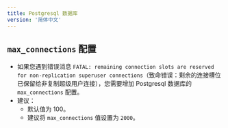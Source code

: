 ```yaml
---
title: Postgresql 数据库
version: '简体中文'
---
```


## `max_connections` 配置

- 如果您遇到错误消息 `FATAL: remaining connection slots are reserved for non-replication superuser connections`（致命错误：剩余的连接槽位已保留给非复制超级用户连接），您需要增加 Postgresql 数据库的 `max_connections` 配置。
- 建议：
  - 默认值为 100。
  - 建议将 `max_connections` 值设置为 `2000`。